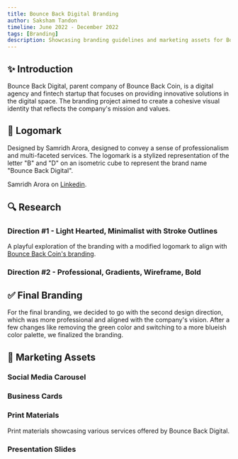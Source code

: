 ```yaml
---
title: Bounce Back Digital Branding
author: Saksham Tandon
timeline: June 2022 - December 2022
tags: [Branding]
description: Showcasing branding guidelines and marketing assets for Bounce Back Digital, a digital agency/fintech startup.
---
```


## ✨ Introduction  
Bounce Back Digital, parent company of Bounce Back Coin, is a digital agency and fintech startup that focuses on providing innovative solutions in the digital space. The branding project aimed to create a cohesive visual identity that reflects the company's mission and values.

## 🔷 Logomark  
Designed by Samridh Arora, designed to convey a sense of professionalism and multi-faceted services. The logomark is a stylized representation of the letter "B" and "D" on an isometric cube to represent the brand name "Bounce Back Digital".

Samridh Arora on [Linkedin](https://www.linkedin.com/in/samridharora42/).

<ImageViewer imageUrl="/images/bb-digital-branding/logo-mark.png" alt="Logomark" width={800} height={400} />

## 🔍 Research

### Direction #1 - Light Hearted, Minimalist with Stroke Outlines  
A playful exploration of the branding with a modified logomark to align with [Bounce Back Coin's branding](/docs/recent-work/bounce-back-coin-branding).

<ImageViewer imageUrl="/images/bb-digital-branding/style-scape-1.png" alt="Stylescapes" width={800} height={400} />

### Direction #2 - Professional, Gradients, Wireframe, Bold  
<ImageViewer imageUrl="/images/bb-digital-branding/style-scape-2.png" alt="Stylescapes" width={800} height={400} />

## ✅ Final Branding  
For the final branding, we decided to go with the second design direction, which was more professional and aligned with the company's vision. After a few changes like removing the green color and switching to a more blueish color palette, we finalized the branding.

<ImageViewer imageUrl="/images/bb-digital-branding/final-branding.png" alt="Final Branding" width={800} height={400} />

## 📢 Marketing Assets

### Social Media Carousel  
<ImageViewer imageUrl="/images/bb-digital-branding/social-post-carousel.png" alt="Social Media Assets" width={800} height={400} />

### Business Cards  
<ImageViewer imageUrl="/images/bb-digital-branding/business-cards.png" alt="Business Cards" width={800} height={400} />

### Print Materials  
Print materials showcasing various services offered by Bounce Back Digital.

<ImageViewer imageUrl="/images/bb-digital-branding/print-assets.png" alt="Print Materials" width={800} height={400} />

### Presentation Slides  
<ImageViewer imageUrl="/images/bb-digital-branding/slides.png" alt="Presentation Slides" width={800} height={400} />
